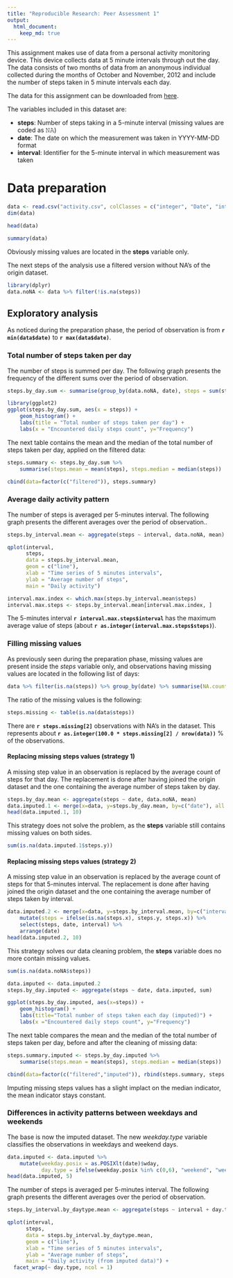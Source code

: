 ```yaml
---
title: "Reproducible Research: Peer Assessment 1"
output: 
  html_document:
    keep_md: true
---
```


This assignment makes use of data from a personal activity monitoring device. This device collects data at 5 minute intervals through out the day. The data consists of two months of data from an anonymous individual collected during the months of October and November, 2012 and include the number of steps taken in 5 minute intervals each day.

The data for this assignment can be downloaded from [here](https://d396qusza40orc.cloudfront.net/repdata%2Fdata%2Factivity.zip).

The variables included in this dataset are:

- **steps**: Number of steps taking in a 5-minute interval (missing values are coded as 𝙽𝙰)
- **date**: The date on which the measurement was taken in YYYY-MM-DD format
- **interval**: Identifier for the 5-minute interval in which measurement was taken

# Data preparation

```r
data <- read.csv("activity.csv", colClasses = c("integer", "Date", "integer"))
dim(data)
```

```r
head(data)
```

```r
summary(data)
```

Obviously missing values are located in the **steps** variable only.

The next steps of the analysis use a filtered version without NA's of the origin dataset.

```r
library(dplyr)
data.noNA <- data %>% filter(!is.na(steps))
```

## Exploratory analysis

As noticed during the preparation phase, the period of observation is from **`r min(data$date)`** to **`r max(data$date)`**.

### Total number of steps taken per day

The number of steps is summed per day. The following graph presents the frequency of the different sums over the period of observation.

```r
steps.by_day.sum <- summarise(group_by(data.noNA, date), steps = sum(steps))

library(ggplot2)
ggplot(steps.by_day.sum, aes(x = steps)) +
    geom_histogram() +
    labs(title = "Total number of steps taken per day") +
    labs(x = "Encountered daily steps count", y="Frequency")
```

The next table contains the mean and the median of the total number of steps taken per day, applied on the filtered data:

```r
steps.summary <- steps.by_day.sum %>%
    summarise(steps.mean = mean(steps), steps.median = median(steps))

cbind(data=factor(c("filtered")), steps.summary)
```

### Average daily activity pattern

The number of steps is averaged per 5-minutes interval. The following graph presents the different averages over the period of observation..

```r
steps.by_interval.mean <- aggregate(steps ~ interval, data.noNA, mean)

qplot(interval, 
      steps, 
      data = steps.by_interval.mean, 
      geom = c("line"),
      xlab = "Time series of 5 minutes intervals", 
      ylab = "Average number of steps", 
      main = "Daily activity")
```

```r
interval.max.index <- which.max(steps.by_interval.mean$steps)
interval.max.steps <- steps.by_interval.mean[interval.max.index, ]
```

The 5-minutes interval **`r interval.max.steps$interval`** has the maximum average value of steps (about **`r as.integer(interval.max.steps$steps)`**).

### Filling missing values

As previously seen during the preparation phase, missing values are present inside the *steps* variable only, and observations having missing values are located in the following list of days:

```r
data %>% filter(is.na(steps)) %>% group_by(date) %>% summarise(NA.count = n())
```

The ratio of the missing values is the following:

```r
steps.missing <- table(is.na(data$steps))
```

There are **`r steps.missing[2]`** observations with NA's in the dataset. This represents about **`r as.integer(100.0 * steps.missing[2] / nrow(data))`** % of the observations.

#### Replacing missing steps values (strategy 1)

A missing step value in an observation is replaced by the average count of steps for that day. The replacement is done after having joined the origin dataset and the one containing the average number of steps taken by day.

```r
steps.by_day.mean <- aggregate(steps ~ date, data.noNA, mean)
data.imputed.1 <- merge(x=data, y=steps.by_day.mean, by=c("date"), all = T)
head(data.imputed.1, 10)
```

This strategy does not solve the problem, as the **steps** variable still contains missing values on both sides.

```r
sum(is.na(data.imputed.1$steps.y))
```

#### Replacing missing steps values (strategy 2)

A missing step value in an observation is replaced by the average count of steps for that 5-minutes interval. The replacement is done after having joined the origin dataset and the one containing the average number of steps taken by interval.

```r
data.imputed.2 <- merge(x=data, y=steps.by_interval.mean, by=c("interval"), all = T) %>%
    mutate(steps = ifelse(is.na(steps.x), steps.y, steps.x)) %>%
    select(steps, date, interval) %>%
    arrange(date)
head(data.imputed.2, 10)
```

This strategy solves our data cleaning problem, the **steps** variable does no more contain missing values.

```r
sum(is.na(data.noNA$steps))
```

```r
data.imputed <- data.imputed.2
steps.by_day.imputed <- aggregate(steps ~ date, data.imputed, sum)

ggplot(steps.by_day.imputed, aes(x=steps)) +
    geom_histogram() +
    labs(title="Total number of steps taken each day (imputed)") +
    labs(x ="Encountered daily steps count", y="Frequency")
```

The next table compares the mean and the median of the total number of steps taken per day, before and after the cleaning of missing data:

```r
steps.summary.imputed <- steps.by_day.imputed %>%
    summarise(steps.mean = mean(steps), steps.median = median(steps))

cbind(data=factor(c("filtered","imputed")), rbind(steps.summary, steps.summary.imputed))
```

Imputing missing steps values has a slight implact on the median indicator, the mean indicator stays constant.

### Differences in activity patterns between weekdays and weekends

The base is now the imputed dataset. The new *weekday.type* variable classifies the observations in weekdays and weekend days.

```r
data.imputed <- data.imputed %>%
    mutate(weekday.posix = as.POSIXlt(date)$wday,
           day.type = ifelse(weekday.posix %in% c(0,6), "weekend", "weekday"))
head(data.imputed, 5)
```

The number of steps is averaged per 5-minutes interval. The following graph presents the different averages over the period of observation.

```r
steps.by_interval.by_daytype.mean <- aggregate(steps ~ interval + day.type, data.imputed, mean)

qplot(interval, 
      steps, 
      data = steps.by_interval.by_daytype.mean, 
      geom = c("line"),
      xlab = "Time series of 5 minutes intervals", 
      ylab = "Average number of steps", 
      main = "Daily activity (from imputed data)") +
  facet_wrap(~ day.type, ncol = 1)
```